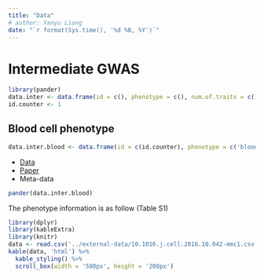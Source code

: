 ```yaml
---
title: "Data"
# author: Yanyu Liang
date: "`r format(Sys.time(), '%d %B, %Y')`"
---
```

  
# Intermediate GWAS

```r
library(pander)
data.inter <- data.frame(id = c(), phenotype = c(), num.of.traits = c(), sample.size = c(), num.of.variants = c(), heritability.mean = c(), ancestry = c())
id.counter <- 1
```

## Blood cell phenotype

```r
data.inter.blood <- data.frame(id = c(id.counter), phenotype = c('blood cell trait'), num.of.traits = c(36), sample.size = c(173480), num.of.variants = c(29.5e6), heritability.mean = c(NA), ancestry = c('european'))
```

* [Data](ftp://ftp.ebi.ac.uk/pub/databases/gwas/summary_statistics/AstleWJ_27863252_GCST004602)
* [Paper](http://www.cell.com/cell/fulltext/S0092-8674(16)31463-5)
* Meta-data

```r
pander(data.inter.blood)
```


The phenotype information is as follow (Table S1)
```r
library(dplyr)
library(kableExtra)
library(knitr)
data <- read.csv('../external-data/10.1016.j.cell.2016.10.042-mmc1.csv')
kable(data, 'html') %>%
  kable_styling() %>%
  scroll_box(width = '500px', height = '200px')
```
